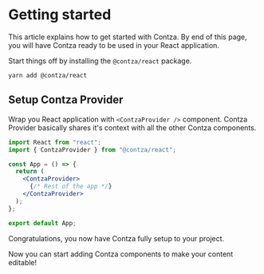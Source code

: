 # Getting started

This article explains how to get started with Contza. By end of this page, you will have Contza ready to be used in your React application.

Start things off by installing the `@contza/react` package.
```console copy
yarn add @contza/react
```

## Setup Contza Provider
Wrap you React application with `<ContzaProvider />` component. Contza Provider basically shares it's context with all the other Contza components.
```jsx copy
import React from "react";
import { ContzaProvider } from "@contza/react";

const App = () => {
  return (
    <ContzaProvider>
      {/* Rest of the app */}
    </ContzaProvider>
  );
};

export default App;
```

Congratulations, you now have Contza fully setup to your project.

Now you can start adding Contza components to make your content editable!

